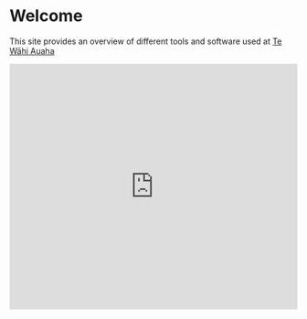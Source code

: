 # Welcome

This site provides an overview of different tools and software used at [Te Wāhi Auaha](https://tewahi.com)

<iframe
    width="100%"
    height="430"
    src="https://www.youtube.com/embed/tAw80XRpcSI"
    frameborder="0"
    allow="accelerometer; autoplay; clipboard-write; encrypted-media; gyroscope; picture-in-picture"
    allowfullscreen
 />

Video shot by Isobel Beszant and Bo Chen, edited by Bo Chen